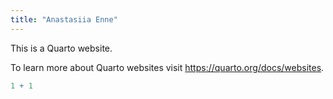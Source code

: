 ```yaml
---
title: "Anastasiia Enne"
---
```


This is a Quarto website.

To learn more about Quarto websites visit <https://quarto.org/docs/websites>.

```r
1 + 1
```
